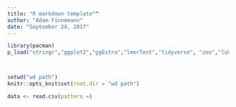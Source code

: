 ```yaml
---
title: "R markdown template""
author: "Adam Finnemann"
date: "September 24, 2017"
---
```

  
```r

library(pacman)
p_load("stringr","ggplot2","ggExtra","lmerTest","tidyverse", "zoo","lubridate", "data.table")



setwd("wd path")
knitr::opts_knit$set(root.dir = "wd path")

data <- read.csv(pattern =)
```

```r

```

```r

```

```r

```

